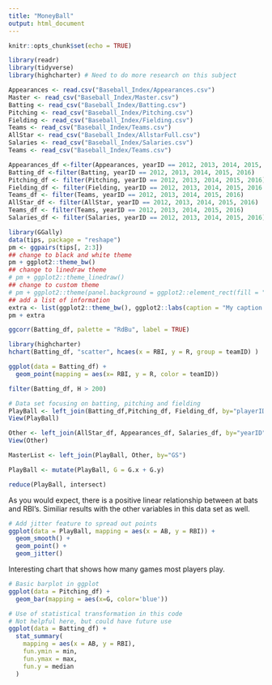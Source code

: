 ```yaml
---
title: "MoneyBall"
output: html_document
---
```


```r
knitr::opts_chunk$set(echo = TRUE)
```

```r
library(readr)
library(tidyverse)
library(highcharter) # Need to do more research on this subject
```

```r
Appearances <- read.csv("Baseball_Index/Appearances.csv")
Master <- read_csv("Baseball_Index/Master.csv")
Batting <- read_csv("Baseball_Index/Batting.csv")
Pitching <- read_csv("Baseball_Index/Pitching.csv")
Fielding <- read_csv("Baseball_Index/Fielding.csv")
Teams <- read_csv("Baseball_Index/Teams.csv")
AllStar <- read_csv("Baseball_Index/AllstarFull.csv")
Salaries <- read_csv("Baseball_Index/Salaries.csv")
Teams <- read_csv("Baseball_Index/Teams.csv")
```

```r
Appearances_df <-filter(Appearances, yearID == 2012, 2013, 2014, 2015, 2016)
Batting_df <-filter(Batting, yearID == 2012, 2013, 2014, 2015, 2016)
Pitching_df <- filter(Pitching, yearID == 2012, 2013, 2014, 2015, 2016)
Fielding_df <- filter(Fielding, yearID == 2012, 2013, 2014, 2015, 2016 )
Teams_df <- filter(Teams, yearID == 2012, 2013, 2014, 2015, 2016)
AllStar_df <- filter(AllStar, yearID == 2012, 2013, 2014, 2015, 2016)
Teams_df <- filter(Teams, yearID == 2012, 2013, 2014, 2015, 2016)
Salaries_df <- filter(Salaries, yearID == 2012, 2013, 2014, 2015, 2016)
```


```r
library(GGally)
data(tips, package = "reshape")
pm <- ggpairs(tips[, 2:3])
## change to black and white theme
pm + ggplot2::theme_bw()
## change to linedraw theme
# pm + ggplot2::theme_linedraw()
## change to custom theme
# pm + ggplot2::theme(panel.background = ggplot2::element_rect(fill = "lightblue"))
## add a list of information
extra <- list(ggplot2::theme_bw(), ggplot2::labs(caption = "My caption!"))
pm + extra
```





```r
ggcorr(Batting_df, palette = "RdBu", label = TRUE)
```



```r
library(highcharter)
hchart(Batting_df, "scatter", hcaes(x = RBI, y = R, group = teamID) )
```



```r
ggplot(data = Batting_df) +
  geom_point(mapping = aes(x= RBI, y = R, color = teamID)) 

```


```r
filter(Batting_df, H > 200)
```



```r
# Data set focusing on batting, pitching and fielding
PlayBall <- left_join(Batting_df,Pitching_df, Fielding_df, by="playerID")
View(PlayBall)
```

```r
Other <- left_join(AllStar_df, Appearances_df, Salaries_df, by="yearID")
View(Other)
```


```r
MasterList <- left_join(PlayBall, Other, by="GS")
```


```r
PlayBall <- mutate(PlayBall, G = G.x + G.y) 
```

```r
reduce(PlayBall, intersect)

```

As you would expect, there is a positive linear relationship between at bats and RBI's. Similiar results with the other variables in this data set as well. 
```r
# Add jitter feature to spread out points
ggplot(data = PlayBall, mapping = aes(x = AB, y = RBI)) +
  geom_smooth() +
  geom_point() +
  geom_jitter() 
```

Interesting chart that shows how many games most players play.
```r
# Basic barplot in ggplot
ggplot(data = Pitching_df) +
  geom_bar(mapping = aes(x=G, color='blue'))
```

```r
# Use of statistical transformation in this code
# Not helpful here, but could have future use
ggplot(data = Batting_df) +
  stat_summary(
    mapping = aes(x = AB, y = RBI),
    fun.ymin = min,
    fun.ymax = max,
    fun.y = median
  )
```
















